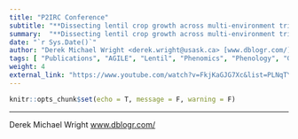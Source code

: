 ```yaml
---
title: "P2IRC Conference"
subtitle: "**Dissecting lentil crop growth across multi-environment trials using unoccupied aerial vehicles**"
summary:  "**Dissecting lentil crop growth across multi-environment trials using unoccupied aerial vehicles**"
date: "`r Sys.Date()`"
author: "Derek Michael Wright <derek.wright@usask.ca> [www.dblogr.com/](https://dblogr.com/)"
tags: [ "Publications", "AGILE", "Lentil", "Phenomics", "Phenology", "Genomics", "Video", "Featured" ]
weight: 4
external_link: "https://www.youtube.com/watch?v=FkjKaGJG7Xc&list=PLNqTYnctRQrkNKbRPBt6Z3Wb81Vq-rAum&index=11"
---
```


```r
knitr::opts_chunk$set(echo = T, message = F, warning = F)
```

---

Derek Michael Wright [www.dblogr.com/](https://dblogr.com/)